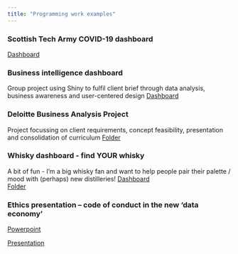 ```yaml
---
title: "Programming work examples"
---
```





### Scottish Tech Army COVID-19 dashboard
[Dashboard](https://thisisjohnnylau.shinyapps.io/COVID-19_scottish_tech_army/)

### Business intelligence dashboard
Group project using Shiny to fulfil client brief through data analysis, business awareness and user-centered design
[Dashboard](https://thisisjohnnylau.shinyapps.io/shiny_dashboard_project/)


### Deloitte Business Analysis Project
Project focussing on client requirements, concept feasibility, presentation and consolidation of curriculum
[Folder](https://github.com/ThisIsJohnnyLau/deloitte_productivity_project)

### Whisky dashboard - find YOUR whisky
A bit of fun - I'm a big whisky fan and want to help people pair their palette / mood with (perhaps) new distilleries!
[Dashboard](https://thisisjohnnylau.shinyapps.io/find_your_whisky/)</br>
[Folder](https://github.com/ThisIsJohnnyLau/whisky)

### Ethics presentation – code of conduct in the new ‘data economy’
[Powerpoint](https://github.com/ThisIsJohnnyLau/ethics_presentation/raw/master/Code%20of%20Conduct%20Presentation.pptx)


[Presentation](https://github.com/ThisIsJohnnyLau/ethics_presentation)